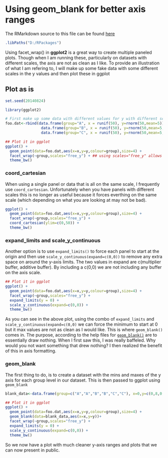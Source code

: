 Using geom_blank for better axis ranges
========================================================

The RMarkdown source to this file can be found [here](\Rmd\2014-08-24-using_geom_blank.Rmd)


```r
.libPaths("D:/RPackages")
```

Using facet_wrap() in **ggplot2** is a great way to create multiple paneled plots.  Though when I am running these, particularly on datasets with different scales, the axis are not as clean as I like.  To provide an illustration of what I am refering to, I will make up some fake data with some different scales in the y values and then plot these in ggplot

## Plot as is

```r
set.seed(20140824)

library(ggplot2)

# First make up some data with different values for y with different scales
foo.dat<-rbind(data.frame(group="A", x = runif(50), y=rnorm(50,mean=5)),
                data.frame(group="B", x = runif(50), y=rnorm(50,mean=5,sd=3)+20),
                data.frame(group="C", x = runif(50), y=rnorm(50,mean=5,sd=5)+30))

## Plot it in ggplot
ggplot() + 
  geom_point(data=foo.dat,aes(x=x,y=y,colour=group),size=4) + 
  facet_wrap(~group,scales="free_y") + ## using scales="free_y" allows the y-axis to vary while keeping x-axis constant among plots
  theme_bw()
```

### coord_cartesian
When using a single panel or data that is all on the same scale, I frequently use ```coord_cartesian```.  Unfortunately when you have panels with different scales this is no longer as useful because it forces everthing on the same scale (which depending on what you are looking at may not be bad).    
```r
ggplot() + 
  geom_point(data=foo.dat,aes(x=x,y=y,colour=group),size=4) + 
  facet_wrap(~group,scales="free_y") + 
  coord_cartesian(ylim=c(0,50)) + 
  theme_bw()
```

### expand_limits and scale_y_continuous
Another option is to use  ```expand_limits()``` to force each panel to start at the origin and then use ```scale_y_continuous(expand=c(0,0))``` to remove any extra space on around the y-axis limits.  The two values in expand are c(multiplier buffer, additive buffer).  By including a c(0,0) we are not including any buffer on the axis scale.    

```r

## Plot it in ggplot
ggplot() + 
  geom_point(data=foo.dat,aes(x=x,y=y,colour=group),size=4) + 
  facet_wrap(~group,scales="free_y") + 
  expand_limits(y = 0) +
  scale_y_continuous(expand=c(0,0)) +
  theme_bw()
```

As you can see in the above plot, using the combo of ```expand_limits``` and ```scale_y_continuous(expand=c(0,0)``` we can force the minimum to start at 0 but it max values are not as clean as I would like. This is where ```geom_blank()``` comes in.  The purpose, according to the help files for [```geom_blank()```](http://docs.ggplot2.org/0.9.3.1/geom_blank.html) are to essentially draw nothing.  When I first saw this, I was really baffeled.  Why would you not want something that drew nothing?  I then realized the benefit of this in axis formatting.  

### geom_blank

The first thing to do, is to create a dataset with the mins and maxes of the y axis for each group level in our dataset.  This is then passed to ggplot using ```geom_blank```

```r
blank_data<-data.frame(group=c("A","A","B","B","C","C"), x=0,y=c(0,8,0,40,0,50))

## Plot it in ggplot
ggplot() + 
  geom_point(data=foo.dat,aes(x=x,y=y,colour=group),size=4) + 
  geom_blank(data=blank_data,aes(x=x,y=y))+
  facet_wrap(~group,scales="free_y") + 
  expand_limits(y = 0) +
  scale_y_continuous(expand=c(0,0)) +
  theme_bw()
```

So we now have a plot with much cleaner y-axis ranges and plots that we can now present in public.  
